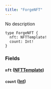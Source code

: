 ```yaml
---
title: "ForgeNFT"
---
```


No description

```
type ForgeNFT {
  nft: NFTTemplate!
  count: Int!
}

```

### Fields[](#fields "Direct link to heading")

#### `nft` ([NFTTemplate](/developer/graphql-api/references/objects/nfttemplate))[](#nft-nfttemplate "Direct link to heading")

#### `count` ([Int](/developer/graphql-api/references/scalars/int))[](#count-int "Direct link to heading")